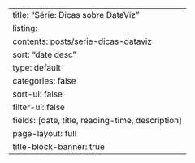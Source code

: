 ---
title: "Série: Dicas sobre DataViz"
listing:
  contents: posts/serie-dicas-dataviz
  sort: "date desc"
  type: default
  categories: false
  sort-ui: false
  filter-ui: false
  fields: [date, title, reading-time, description]
page-layout: full
title-block-banner: true
---